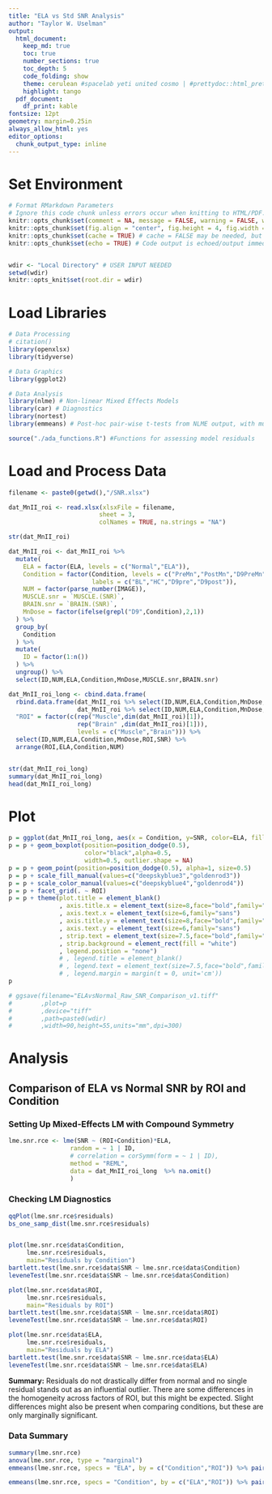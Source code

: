 ---
title: "ELA vs Std SNR Analysis"
author: "Taylor W. Uselman"
output:
  html_document: 
    keep_md: true
    toc: true
    number_sections: true
    toc_depth: 5
    code_folding: show
    theme: cerulean #spacelab yeti united cosmo | #prettydoc::html_pretty cayman tactile architect leonids hpstr
    highlight: tango
  pdf_document:
    df_print: kable
fontsize: 12pt
geometry: margin=0.25in
always_allow_html: yes
editor_options:
  chunk_output_type: inline
---

# Set Environment

```{R setup, include=FALSE}
# Format RMarkdown Parameters
# Ignore this code chunk unless errors occur when knitting to HTML/PDF.  
knitr::opts_chunk$set(comment = NA, message = FALSE, warning = FALSE, width = 100)
knitr::opts_chunk$set(fig.align = "center", fig.height = 4, fig.width = 8) # 4" x 8" unless otherwise specific
knitr::opts_chunk$set(cache = TRUE) # cache = FALSE may be needed, but be aware... this document will take a very long time to knit.
knitr::opts_chunk$set(echo = TRUE) # Code output is echoed/output immediately after the code in the .html file.


wdir <- "Local Directory" # USER INPUT NEEDED
setwd(wdir)
knitr::opts_knit$set(root.dir = wdir)
```


# Load Libraries

```{R}
# Data Processing
# citation()
library(openxlsx)
library(tidyverse)

# Data Graphics
library(ggplot2)

# Data Analysis
library(nlme) # Non-linear Mixed Effects Models
library(car) # Diagnostics
library(nortest)
library(emmeans) # Post-hoc pair-wise t-tests from NLME output, with multiple comparisons correction

source("./ada_functions.R") #Functions for assessing model residuals
```


# Load and Process Data

```{R}
filename <- paste0(getwd(),"/SNR.xlsx")

dat_MnII_roi <- read.xlsx(xlsxFile = filename,
                         sheet = 3,
                         colNames = TRUE, na.strings = "NA")

str(dat_MnII_roi)

dat_MnII_roi <- dat_MnII_roi %>%
  mutate(
    ELA = factor(ELA, levels = c("Normal","ELA")),
    Condition = factor(Condition, levels = c("PreMn","PostMn","D9PreMn","D9PostMn"),
                       labels = c("BL","HC","D9pre","D9post")),
    NUM = factor(parse_number(IMAGE)),
    MUSCLE.snr = `MUSCLE.(SNR)`,
    BRAIN.snr = `BRAIN.(SNR)`,
    MnDose = factor(ifelse(grepl("D9",Condition),2,1))
  ) %>% 
  group_by(
    Condition
  ) %>%
  mutate(
    ID = factor(1:n())
  ) %>% 
  ungroup() %>%
  select(ID,NUM,ELA,Condition,MnDose,MUSCLE.snr,BRAIN.snr)

dat_MnII_roi_long <- cbind.data.frame(
  rbind.data.frame(dat_MnII_roi %>% select(ID,NUM,ELA,Condition,MnDose,"SNR" = MUSCLE.snr),
                   dat_MnII_roi %>% select(ID,NUM,ELA,Condition,MnDose,"SNR" = BRAIN.snr)),
  "ROI" = factor(c(rep("Muscle",dim(dat_MnII_roi)[1]),
                   rep("Brain" ,dim(dat_MnII_roi)[1])),
                   levels = c("Muscle","Brain"))) %>%
  select(ID,NUM,ELA,Condition,MnDose,ROI,SNR) %>%
  arrange(ROI,ELA,Condition,NUM)


str(dat_MnII_roi_long)
summary(dat_MnII_roi_long)
head(dat_MnII_roi_long)
```

# Plot

```{R}
p = ggplot(dat_MnII_roi_long, aes(x = Condition, y=SNR, color=ELA, fill=ELA))
p = p + geom_boxplot(position=position_dodge(0.5),
                     color="black",alpha=0.5,
                     width=0.5, outlier.shape = NA)
p = p + geom_point(position=position_dodge(0.5), alpha=1, size=0.5)
p = p + scale_fill_manual(values=c("deepskyblue3","goldenrod3"))
p = p + scale_color_manual(values=c("deepskyblue4","goldenrod4"))
p = p + facet_grid(. ~ ROI)
p = p + theme(plot.title = element_blank()
              , axis.title.x = element_text(size=8,face="bold",family="sans")
              , axis.text.x = element_text(size=6,family="sans")
              , axis.title.y = element_text(size=8,face="bold",family="sans")
              , axis.text.y = element_text(size=6,family="sans")
              , strip.text = element_text(size=7.5,face="bold",family="sans")
              , strip.background = element_rect(fill = "white")
              , legend.position = "none")
              # , legend.title = element_blank()
              # , legend.text = element_text(size=7.5,face="bold",family="sans")
              # , legend.margin = margin(t = 0, unit='cm'))
p

# ggsave(filename="ELAvsNormal_Raw_SNR_Comparison_v1.tiff"
#        ,plot=p
#        ,device="tiff"
#        ,path=paste0(wdir)
#        ,width=90,height=55,units="mm",dpi=300)

```


# Analysis

## Comparison of ELA vs Normal SNR by ROI and Condition

### Setting Up Mixed-Effects LM with Compound Symmetry 
```{R}
lme.snr.rce <- lme(SNR ~ (ROI+Condition)*ELA,
                 random = ~ 1 | ID,
                 # correlation = corSymm(form = ~ 1 | ID),
                 method = "REML",
                 data = dat_MnII_roi_long  %>% na.omit()
                 )
```

### Checking LM Diagnostics

```{R}
qqPlot(lme.snr.rce$residuals)
bs_one_samp_dist(lme.snr.rce$residuals)


plot(lme.snr.rce$data$Condition,
     lme.snr.rce$residuals,
     main="Residuals by Condition")
bartlett.test(lme.snr.rce$data$SNR ~ lme.snr.rce$data$Condition)
leveneTest(lme.snr.rce$data$SNR ~ lme.snr.rce$data$Condition)

plot(lme.snr.rce$data$ROI,
     lme.snr.rce$residuals,
     main="Residuals by ROI")
bartlett.test(lme.snr.rce$data$SNR ~ lme.snr.rce$data$ROI)
leveneTest(lme.snr.rce$data$SNR ~ lme.snr.rce$data$ROI)

plot(lme.snr.rce$data$ELA,
     lme.snr.rce$residuals,
     main="Residuals by ELA")
bartlett.test(lme.snr.rce$data$SNR ~ lme.snr.rce$data$ELA)
leveneTest(lme.snr.rce$data$SNR ~ lme.snr.rce$data$ELA)
```

__Summary:__ Residuals do not drastically differ from normal and no single residual stands out as an influential outlier. There are some differences in the homogeneity across factors of ROI, but this might be expected. Slight differences might also be present when comparing conditions, but these are only marginally significant.


### Data Summary

```{R}
summary(lme.snr.rce)
anova(lme.snr.rce, type = "marginal")
emmeans(lme.snr.rce, specs = "ELA", by = c("Condition","ROI")) %>% pairs(adjust = "tukey")

emmeans(lme.snr.rce, specs = "Condition", by = c("ELA","ROI")) %>% pairs(adjust = "tukey")
```

